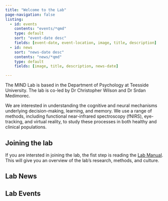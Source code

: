 ```yaml
---
title: "Welcome to the Lab"
page-navigation: false
listing:
  - id: events
    contents: "events/*qmd"
    type: default
    sort: "event-date desc"
    fields: [event-date, event-location, image, title, description]
  - id: news
    sort: "news-date desc"
    contents: "news/*qmd"
    type: default
    fields: [image, title, description, news-date]

---
```


The MIND Lab is based in the Department of Psychology at Teesside University. The lab is co-led by Dr Christopher Wilson and Dr Srdan Medimorec.

We are interested in understanding the cognitive and neural mechanisms underlying decision-making, learning, and memory. We use a range of methods, including functional near-infrared spectroscopy (fNIRS), eye-tracking, and virtual reality, to study these processes in both healthy and clinical populations.

::: {.callout}
## Joining the lab

If you are intersted in joining the lab, the fist step is reading the [Lab Manual](info/lab_manual.html). This will give you an overview of the lab's research, methods, and culture.

:::

## Lab News

::: {#news}
:::

## Lab Events

::: {#events}
:::


